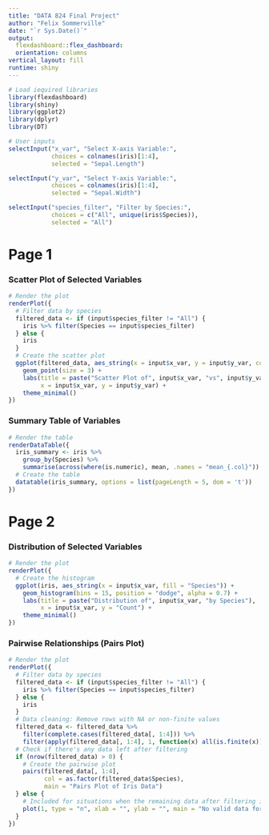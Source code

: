 ```yaml
---
title: "DATA 824 Final Project"
author: "Felix Sommerville"
date: "`r Sys.Date()`"
output: 
  flexdashboard::flex_dashboard:
  orientation: columns
vertical_layout: fill
runtime: shiny
---
```

  
```r
# Load iequired libraries
library(flexdashboard)
library(shiny)
library(ggplot2)
library(dplyr)
library(DT)
```

```r
# User inputs
selectInput("x_var", "Select X-axis Variable:",
            choices = colnames(iris)[1:4],  
            selected = "Sepal.Length")

selectInput("y_var", "Select Y-axis Variable:",
            choices = colnames(iris)[1:4],
            selected = "Sepal.Width")

selectInput("species_filter", "Filter by Species:",
            choices = c("All", unique(iris$Species)),
            selected = "All")
```

Page 1
===================================== 
### Scatter Plot of Selected Variables

```r
# Render the plot
renderPlot({
  # Filter data by species
  filtered_data <- if (input$species_filter != "All") {
    iris %>% filter(Species == input$species_filter)
  } else {
    iris
  }
  # Create the scatter plot
  ggplot(filtered_data, aes_string(x = input$x_var, y = input$y_var, color = "Species")) +
    geom_point(size = 3) +
    labs(title = paste("Scatter Plot of", input$x_var, "vs", input$y_var),
         x = input$x_var, y = input$y_var) +
    theme_minimal()
})
```

### Summary Table of Variables

```r
# Render the table
renderDataTable({
  iris_summary <- iris %>%
    group_by(Species) %>%
    summarise(across(where(is.numeric), mean, .names = "mean_{.col}"))
  # Create the table
  datatable(iris_summary, options = list(pageLength = 5, dom = 't'))
})
```

Page 2
===================================== 
### Distribution of Selected Variables

```r
# Render the plot
renderPlot({
  # Create the histogram
  ggplot(iris, aes_string(x = input$x_var, fill = "Species")) +
    geom_histogram(bins = 15, position = "dodge", alpha = 0.7) +
    labs(title = paste("Distribution of", input$x_var, "by Species"),
         x = input$x_var, y = "Count") +
    theme_minimal()
})
```

### Pairwise Relationships (Pairs Plot)

```r
# Render the plot
renderPlot({
  # Filter data by species
  filtered_data <- if (input$species_filter != "All") {
    iris %>% filter(Species == input$species_filter)
  } else {
    iris
  }
  # Data cleaning: Remove rows with NA or non-finite values
  filtered_data <- filtered_data %>%
    filter(complete.cases(filtered_data[, 1:4])) %>%
    filter(apply(filtered_data[, 1:4], 1, function(x) all(is.finite(x))))
  # Check if there's any data left after filtering
  if (nrow(filtered_data) > 0) {
    # Create the pairwise plot
    pairs(filtered_data[, 1:4], 
          col = as.factor(filtered_data$Species),
          main = "Pairs Plot of Iris Data")
  } else {
    # Included for situations when the remaining data after filtering is empty
    plot(1, type = "n", xlab = "", ylab = "", main = "No valid data for pairwise plot")
  }
})
```
